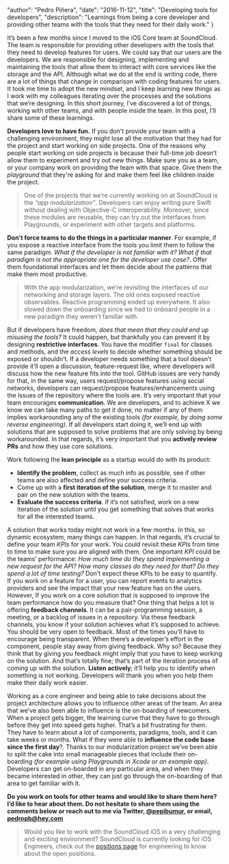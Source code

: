 
  "author": "Pedro Piñera",
  "date": "2016-11-12",
  "title": "Developing tools for developers",
  "description": "Learnings from being a core developer and providing other teams with the tools that they need for their daily work."
}




It’s been a few months since I moved to the iOS Core team at SoundCloud. The team is responsible for providing other developers with the tools that they need to develop features for users. We could say that our users are the developers. We are responsible for designing, implementing and maintaining the tools that allow them to interact with core services like the storage and the API. Although what we do at the end is writing code, there are a lot of things that change in comparison with coding features for users. It took me time to adopt the new mindset, and I keep learning new things as I work with my colleagues iterating over the processes and the solutions that we’re designing. In this short journey, I’ve discovered a lot of things, working with other teams, and with people inside the team. In this post, I’ll share some of these learnings.

**Developers love to have fun.** If you don't provide your team with a challenging environment, they might lose all the motivation that they had for the project and start working on side projects. One of the reasons why people start working on side projects is because their full-time job doesn’t allow them to experiment and try out new things. Make sure you as a team, or your company work on providing the team with that space. Give them the _playground_ that they're asking for and make them feel like children inside the project.

> One of the projects that we’re currently working on at SoundCloud is the _“app modularization”_. Developers can enjoy writing pure Swift without dealing with Objective-C interoperability. Moreover, since these modules are reusable, they can try out the interfaces from Playgrounds, or experiment with other targets and platforms.

**Don’t force teams to do the things in a particular manner**. For example, if you expose a reactive interface from the tools you limit them to follow the same paradigm. _What if the developer is not familiar with it?_ _What if that paradigm is not the appropriate one for the developer use case?_. Offer them foundational interfaces and let them decide about the patterns that make them most productive.

> With the app modularization, we’re revisiting the interfaces of our networking and storage layers. The old ones exposed reactive observables. Reactive programming ended up everywhere. It also slowed down the onboarding since we had to onboard people in a new paradigm they weren’t familiar with.

But if developers have freedom, _does that mean that they could end up misusing the tools?_ It could happen, but thankfully you can prevent it by designing **restrictive interfaces**. You have the modifier `final` for classes and methods, and the _access levels_ to decide whether something should be exposed or shouldn’t. If a developer needs something that a tool doesn’t provide it’ll open a discussion, feature-request like, where developers will discuss how the new feature fits into the tool. GitHub issues are very handy for that, in the same way, users request/propose features using social networks, developers can request/propose features/enhancements using the issues of the repository where the tools are. It’s very important that your team encourages **communication**. We are developers, and to achieve X we know we can take many paths to get it done, no matter if any of them implies workarounding any of the existing tools _(for example, by doing some reverse engineering)_. If all developers start doing it, we’ll end up with solutions that are supposed to solve problems that are only solving by being workarounded. In that regards, it’s very important that you **actively review PRs** and how they use core solutions.

Work following the **lean principle** as a startup would do with its product:

- **Identify the problem**, collect as much info as possible, see if other teams are also affected and define your success criteria.
- Come up with a **first iteration of the solution**, merge it to master and pair on the new solution with the teams.
- **Evaluate the success criteria**. If it’s not satisfied, work on a new iteration of the solution until you get something that solves that works for all the interested teams.

A solution that works today might not work in a few months. In this, so dynamic ecosystem, many things can happen. In that regards, it’s crucial to define your team _KPIs_ for your work. You could revisit these _KPIs_ from time to time to make sure you are aligned with them. One important _KPI_ could be the teams’ performance: _How much time do they spend implementing a new request for the API?_ _How many classes do they need for that?_ _Do they spend a lot of time testing?_
Don’t expect these KPIs to be easy to quantify. If you work on a feature for a user, you can report events to analytics providers and see the impact that your new feature has on the users. However, If you work on a core solution that is supposed to improve the team performance how do you measure that? One thing that helps a lot is offering **feedback channels**. It can be a pair-programming session, a meeting, or a backlog of issues in a repository. Via these feedback channels, you know if your solution achieves what it’s supposed to achieve. You should be very open to feedback. Most of the times you’ll have to encourage being transparent. When there’s a developer’s effort in the component, people stay away from giving feedback. Why so? Because they think that by giving you feedback might imply that you have to keep working on the solution. And that’s totally fine; that’s part of the iteration process of coming up with the solution. **Listen actively**; it’ll help you to identify when something is not working. Developers will thank you when you help them make their daily work easier.

Working as a core engineer and being able to take decisions about the project architecture allows you to influence other areas of the team. An area that we’ve also been able to influence is the on-boarding of newcomers. When a project gets bigger, the learning curve that they have to go through before they get into speed gets higher. That’s a bit frustrating for them. They have to learn about a lot of components, paradigms, tools, and it can take weeks or months. What if they were able to **influence the code base since the first day**?. Thanks to our modularization project we’ve been able to split the cake into small manageable pieces that include their on-boarding _(for example using Playgrounds in Xcode or an example app)_. Developers can get on-boarded in any particular area, and when they became interested in other, they can just go through the on-boarding of that area to get familiar with it.

**Do you work on tools for other teams and would like to share them here? I’d like to hear about them. Do not hesitate to share them using the comments below or reach out to me via Twitter, [@pepibumur](https://twitter.com/pepicrft), or email, [pedropb@hey.com](mailto://pedropb@hey.com)**

> Would you like to work with the SoundCloud iOS in a very challenging and exciting environment? SoundCloud is currently looking for iOS Engineers, check out the [positions page](https://soundcloud.com/jobs/2016-08-05-ios-engineer-berlin) for engineering to know about the open positions.

    